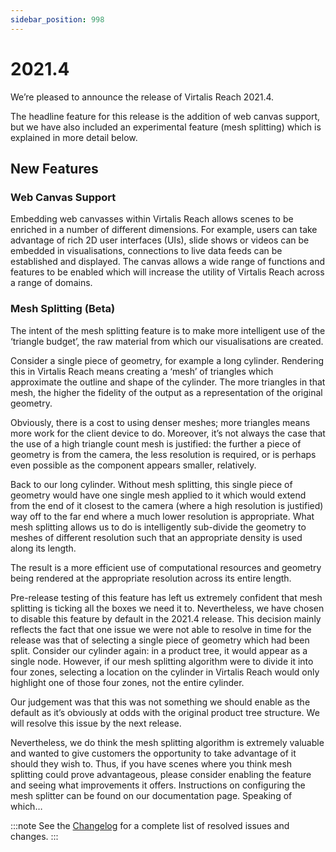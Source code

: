 ```yaml
---
sidebar_position: 998
---
```


# 2021.4

We’re pleased to announce the release of Virtalis Reach 2021.4.

The headline feature for this release is the addition of web canvas support, but we have also included an experimental feature (mesh splitting) which is explained in more detail below.

## New Features

### Web Canvas Support

Embedding web canvasses within Virtalis Reach allows scenes to be enriched in a number of different dimensions. For example, users can take advantage of rich 2D user interfaces (UIs), slide shows or videos can be embedded in visualisations, connections to live data feeds can be established and displayed. The canvas allows a wide range of functions and features to be enabled which will increase the utility of Virtalis Reach across a range of domains.

### Mesh Splitting (Beta)

The intent of the mesh splitting feature is to make more intelligent use of the ‘triangle budget’, the raw material from which our visualisations are created.

Consider a single piece of geometry, for example a long cylinder. Rendering this in Virtalis Reach means creating a ‘mesh’ of triangles which approximate the outline and shape of the cylinder. The more triangles in that mesh, the higher the fidelity of the output as a representation of the original geometry. 

Obviously, there is a cost to using denser meshes; more triangles means more work for the client device to do. Moreover, it’s not always the case that the use of a high triangle count mesh is justified: the further a piece of geometry is from the camera, the less resolution is required, or is perhaps even possible as the component appears smaller, relatively. 

Back to our long cylinder. Without mesh splitting, this single piece of geometry would have one single mesh applied to it which would extend from the end of it closest to the camera (where a high resolution is justified) way off to the far end where a much lower resolution is appropriate. What mesh splitting allows us to do is intelligently sub-divide the geometry to meshes of different resolution such that an appropriate density is used along its length.

The result is a more efficient use of computational resources and geometry being rendered at the appropriate resolution across its entire length.

Pre-release testing of this feature has left us extremely confident that mesh splitting is ticking all the boxes we need it to. Nevertheless, we have chosen to disable this feature by default in the 2021.4 release. This decision mainly reflects the fact that one issue we were not able to resolve in time for the release was that of selecting a single piece of geometry which had been split. Consider our cylinder again: in a product tree, it would appear as a single node. However, if our mesh splitting algorithm were to divide it into four zones, selecting a location on the cylinder in Virtalis Reach would only highlight one of those four zones, not the entire cylinder.

Our judgement was that this was not something we should enable as the default as it’s obviously at odds with the original product tree structure. We will resolve this issue by the next release.

Nevertheless, we do think the mesh splitting algorithm is extremely valuable and wanted to give customers the opportunity to take advantage of it should they wish to. Thus, if you have scenes where you think mesh splitting could prove advantageous, please consider enabling the feature and seeing what improvements it offers. Instructions on configuring the mesh splitter can be found on our documentation page. Speaking of which…

:::note
See the [Changelog](../../changelogs/virtalis-hub-and-web-viewer#20214) for a complete list of resolved issues and changes.
:::

